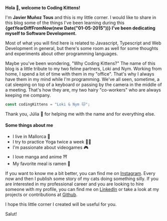 
<Highlight><b class="font-display text-xl text-primary-600 dark:text-primary-100">Hola 👋, welcome to Coding Kittens!</b></Highlight>

I'm <b>Javier Muñoz Tous</b> and this is my little corner. I would like to share in this blog some of the things I've been learning during this **{getYearDiffFromNow(new Date("01-05-2015"))} I've been dedicating myself to Software Development.**

Most of what you will find here is related to Javascript, Typescript and Web Development in general, but there's some room as well for some thoughts and experiments about other programming languages.

Maybe you've been wondering, "Why Coding Kittens?" <Highlight> The name of this blog is a little tribute to my two feline partners, Loki and Nym</Highlight>. Working from home, I spend a lot of time with them in my "office". That's why I always have them in my mind while I'm programming. We've all seen, sometime, a cat sleeping on top of a keyboard or passing by the camera in the middle of a meeting. That's how they are, my two hairy "co-workers" who are always keeping me company.

```typescript
const codingKittens = "Loki & Nym 🐱";
```

Thank you, Júlia 🧡 for helping me with the name and for everything else.

#### Some things about me

- I live in Mallorca 🌴
- I try to practice Yoga twice a week 🧘‍♂️
- I'm passionate about videogames 🎮
- I love manga and anime ⛩️
- My favorite meal is ramen 🍜

If you want to know me a bit better, you can find me on [Instagram](https://www.instagram.com/javimtib92). Every now and then I publish some story of my cats doing something silly. If you are interested in my professional career and you are looking to hire someone with my profile, you can find me on [LinkedIn](https://www.linkedin.com/in/javier-muñoz-tous/) or take a look at my projects or contributions at [Github](https://github.com/Javimtib92).

I hope this little corner I created will be useful for you.

Salut!
